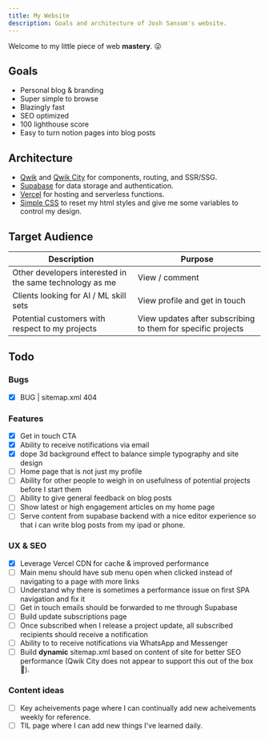 ```yaml
---
title: My Website
description: Goals and architecture of Josh Sansom's website.
---
```


Welcome to my little piece of web **mastery**. 😜

## Goals
* Personal blog & branding
* Super simple to browse
* Blazingly fast
* SEO optimized
* 100 lighthouse score
* Easy to turn notion pages into blog posts


## Architecture

* [Qwik](https://qwik.dev) and [Qwik City](https://qwik.city) for components, routing, and SSR/SSG.  
* [Supabase](https://supabase.io) for data storage and authentication.
* [Vercel](https://vercel.com) for hosting and serverless functions.
* [Simple CSS](https://simplecss.org/) to reset my html styles and give me some variables to control my design.

## Target Audience

| Description | Purpose |
| --- | --- |
| Other developers interested in the same technology as me | View / comment |
| Clients looking for AI / ML skill sets  | View profile and get in touch |
| Potential customers with respect to my projects | View updates after subscribing to them for specific projects |

## Todo

### Bugs
- [x]  BUG | sitemap.xml 404

### Features
- [x]  Get in touch CTA
- [x]  Ability to receive notifications via email
- [x]  dope 3d background effect to balance simple typography and site design
- [ ]  Home page that is not just my profile
- [ ]  Ability for other people to weigh in on usefulness of potential projects before I start them
- [ ]  Ability to give general feedback on blog posts
- [ ]  Show latest or high engagement articles on my home page
- [ ]  Serve content from supabase backend with a nice editor experience so that i can write blog posts from my ipad or phone.

### UX & SEO
- [x]  Leverage Vercel CDN for cache & improved performance
- [ ]  Main menu should have sub menu open when clicked instead of navigating to a page with more links
- [ ]  Understand why there is sometimes a performance issue on first SPA navigation and fix it
- [ ]  Get in touch emails should be forwarded to me through Supabase
- [ ]  Build update subscriptions page
- [ ]  Once subscribed when I release a project update, all subscribed recipients should receive a notification
- [ ]  Ability to to receive notifications via WhatsApp and Messenger
- [ ]  Build **dynamic** sitemap.xml based on content of site for better SEO performance (Qwik City does not appear to support this out of the box 🥺).

### Content ideas
- [ ] Key acheivements page where I can continually add new acheivements weekly for reference.
- [ ] TIL page where I can add new things I've learned daily.